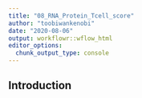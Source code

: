 ```yaml
---
title: "08_RNA_Protein_Tcell_score"
author: "toobiwankenobi"
date: "2020-08-06"
output: workflowr::wflow_html
editor_options:
  chunk_output_type: console
---
```


## Introduction

```r

```

